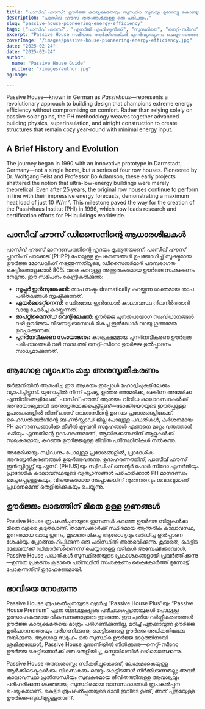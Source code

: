 ```yaml
---
title: "പാസീവ് ഹൗസ്: ഊർജ്ജ കാര്യക്ഷമതയും സുസ്ഥിര സുഖവും മുന്നോട്ടു കൊണ്ടുപോകുന്നു"
description: "പാസീവ് ഹൗസ് തത്വങ്ങൾക്കുള്ള ഒരു പരിചയം."
slug: "passive-house-pioneering-energy-efficiency"
tags: ["പാസീവ് ഹൗസ്", "എനർജി എഫിഷ്യൻസി", "സുസ്ഥിരത", "നെറ്റ്-സീറോ"]
excerpt: "Passive House സമീപനം ആർക്കിടെക്ചർ പുനർവ്യാഖ്യാനം ചെയ്യുന്നതെങ്ങനെ കണ്ടെത്തുക—ഊർജ്ജ ഉപഭോഗം വളരെ കുറയ്ക്കുകയും, കാർബൺ ഉത്പാദനം വലിയ തോതിൽ കുറയ്ക്കുകയും, കെട്ടിടത്തിന്റെ തരം അല്ലെങ്കിൽ കാലാവസ്ഥയെ പരിഗണിക്കാതെ, ഉന്നതമായ ആന്തരിക സുഖം നൽകുന്നു."
coverImage: "/images/passive-house-pioneering-energy-efficiency.jpg"
date: "2025-02-24"
date: "2025-02-24"
author: 
  name: "Passive House Guide"
  picture: "/images/author.jpg"
ogImage: 

---
```

Passive House—known in German as *Passivhaus*—represents a revolutionary approach to building design that champions extreme energy efficiency without compromising on comfort. Rather than relying solely on passive solar gains, the PH methodology weaves together advanced building physics, superinsulation, and airtight construction to create structures that remain cozy year-round with minimal energy input.

## A Brief History and Evolution

The journey began in 1990 with an innovative prototype in Darmstadt, Germany—not a single home, but a series of four row houses. Pioneered by Dr. Wolfgang Feist and Professor Bo Adamson, these early projects shattered the notion that ultra-low-energy buildings were merely theoretical. Even after 25 years, the original row houses continue to perform in line with their impressive energy forecasts, demonstrating a maximum heat load of just 10 W/m². This milestone paved the way for the creation of the Passivhaus Institut (PHI) in 1996, which now leads research and certification efforts for PH buildings worldwide.
## പാസീവ് ഹൗസ് ഡിസൈനിന്റെ ആധാരശിലകൾ

പാസീവ് ഹൗസ് മാനദണ്ഡത്തിന്റെ ഹൃദയം കൃത്യതയാണ്. പാസീവ് ഹൗസ് പ്ലാനിംഗ് പാക്കേജ് (PHPP) പോലുള്ള ഉപകരണങ്ങൾ ഉപയോഗിച്ച് സൂക്ഷ്മമായ ഊർജ്ജ മോഡലിംഗ് നടത്തുന്നതിലൂടെ, ഡിസൈനർമാർ പരമ്പരാഗത കെട്ടിടങ്ങളേക്കാൾ 80% വരെ കുറവുള്ള അത്ഭുതകരമായ ഊർജ്ജ സംരക്ഷണം നേടുന്നു. ഈ സമീപനം കേന്ദ്രീകരിക്കുന്നു:
- **സൂപ്പർ ഇൻസുലേഷൻ:** താപ നഷ്ടം dramatically കുറയ്ക്കുന്ന ശക്തമായ താപ പരിതലങ്ങൾ സൃഷ്ടിക്കുന്നത്.
- **എയർടൈറ്റ്‌നെസ്:** സ്ഥിരമായ ഇൻഡോർ കാലാവസ്ഥ നിലനിർത്താൻ വായു ചോർച്ച കുറയ്ക്കുന്നത്.
- **ഓപ്റ്റിമൈസ്ഡ് വെന്റിലേഷൻ:** ഊർജ്ജ പുനരുപയോഗ സംവിധാനങ്ങൾ വഴി ഊർജ്ജം വീണ്ടെടുക്കുമ്പോൾ മികച്ച ഇൻഡോർ വായു ഗുണമേന്മ ഉറപ്പാക്കുന്നത്.
- **പുനർനവീകരണ സംയോജനം:** കാര്യക്ഷമമായ പുനർനവീകരണ ഊർജ്ജ പരിഹാരങ്ങൾ വഴി സ്ഥലത്ത് നെറ്റ്-സീറോ ഊർജ്ജ ഉൽപ്പാദനം സാധ്യമാക്കുന്നത്.

## ആഗോള വ്യാപനം ಮತ್ತು അനുസൃതീകരണം

ജർമ്മനിയിൽ ആരംഭിച്ച ഈ ആശയം ഇപ്പോൾ മഹാദ്വീപുകളിലേക്കും വ്യാപിച്ചിട്ടുണ്ട്. യൂറോപ്പിൽ നിന്ന് ഏഷ്യ, ഉത്തര അമേരിക്ക, ദക്ഷിണ അമേരിക്ക എന്നിവിടങ്ങളിലേക്ക്, പാസീവ് ഹൗസ് ആശയം വിവിധ കാലാവസ്ഥകൾക്ക് അനുയോജ്യമായി അനുസൃതമാക്കപ്പെട്ടിട്ടുണ്ട്—ടോക്കിയോയുടെ ഈർപ്പമുള്ള ഉപതലങ്ങളിൽ നിന്ന് ലാസ് വെഗാസിന്റെ ഉണക്ക പ്രദേശങ്ങളിലേക്ക്. ഹൈഡൽബർഗിന്റെ ബഹ്‌ൻസ്റ്റാഡ് ജില്ല പോലുള്ള പദ്ധതികൾ, കർശനമായ PH മാനദണ്ഡങ്ങൾക്ക കീഴിൽ മുഴുവൻ സമൂഹങ്ങൾ എങ്ങനെ മാറ്റം വരുത്താൻ കഴിയും എന്നതിന്റെ ഉദാഹരണമാണ്, ആയിരക്കണക്കിന് ആളുകൾക്ക് സുഖകരമായ, കുറഞ്ഞ ഊർജ്ജമുള്ള ജീവിത പരിസ്ഥിതികൾ നൽകുന്നു.

അമേരിക്കയും സ്വീഡനും പോലുള്ള പ്രദേശങ്ങളിൽ, പ്രാദേശിക അനുസൃതീകരണങ്ങൾ ഉയർന്നുവരുന്നു. ഉദാഹരണത്തിന്, പാസീവ് ഹൗസ് ഇൻസ്റ്റിറ്റ്യൂട്ട് യു.എസ്. (PHIUS)യും സ്വീഡിഷ് സെന്റർ ഫോർ സീറോ എനർജിയും പ്രാദേശിക കാലാവസ്ഥയുടെ വ്യത്യാസങ്ങൾ പരിഹരിക്കാൻ PH മാനദണ്ഡം മെച്ചപ്പെടുത്തുകയും, വിജയകരമായ നടപ്പാക്കലിന് നൂതനത്വവും ലവലവുമാണ് പ്രധാനമെന്ന് തെളിയിക്കുകയും ചെയ്യുന്നു.
## ഊർജ്ജം ലാഭത്തിന് മീതെ ഉള്ള ഗുണങ്ങൾ

Passive House രൂപകൽപ്പനയുടെ ഗുണങ്ങൾ കുറഞ്ഞ ഊർജ്ജ ബില്ലുകൾക്കു മീതെ വളരെ കൂടുതലാണ്. താമസക്കാർക്ക് സ്ഥിരമായ ആന്തരിക കാലാവസ്ഥ, ഉന്നതമായ വായു ഗുണം, കൂടാതെ മികച്ച ആരോഗ്യവും വർദ്ധിച്ച ഉൽപ്പാദന ശേഷിയും പ്രോത്സാഹിപ്പിക്കുന്ന ഒരു പരിസ്ഥിതി അനുഭവിക്കുന്നു. കൂടാതെ, കെട്ടിട മേഖലയ്‌ക്ക് ഡികാർബണൈസ് ചെയ്യാനുള്ള വഴികൾ അന്വേഷിക്കുമ്പോൾ, Passive House പദ്ധതികൾ സുസ്ഥിരതയുടെ പ്രകാശകങ്ങളായി പ്രവർത്തിക്കുന്നു—ഉന്നത പ്രകടനം കൂടാതെ പരിസ്ഥിതി സംരക്ഷണം കൈകോർത്ത് മുന്നോട്ട് പോകുന്നതിന് ഉദാഹരണമായി.

## ഭാവിയെ നോക്കുന്നു

Passive House രൂപകൽപ്പനയുടെ വളർച്ച “Passive House Plus”യും “Passive House Premium” എന്ന ലേബലുകളുടെ പരിചയപ്പെടുത്തലുകൾ പോലുള്ള ഉത്സാഹകരമായ വികസനങ്ങളോടെ തുടരുന്നു. ഈ പുതിയ വർഗ്ഗീകരണങ്ങൾ ഊർജ്ജ കാര്യക്ഷമതയെ മാത്രം പരിഗണിക്കുന്നില്ല, മറിച്ച് പുതുക്കാവുന്ന ഊർജ്ജ ഉൽപാദനത്തെയും പരിഗണിക്കുന്നു, കെട്ടിടങ്ങളെ ഊർജ്ജ അധികതിലേക്കു നയിക്കുന്നു. ആഗോള സമൂഹം ഒരു സുസ്ഥിര ഊർജ്ജ മാറ്റത്തിനായി ശ്രമിക്കുമ്പോൾ, Passive House മുന്നണിയിൽ നിൽക്കുന്നു—നെറ്റ്-സീറോ ഊർജ്ജ കെട്ടിടങ്ങൾക്ക് ഒരു തെളിയിച്ച, സ്കെയിലബിള്‍ വഴിയൊരുക്കുന്നു.

Passive House തത്ത്വശാസ്ത്രം സ്വീകരിച്ചുകൊണ്ട്, ലോകമാകെയുള്ള ആർക്കിടെക്ടുകൾക്കും വികസകരും വെറും കെട്ടിടങ്ങൾ നിർമ്മിക്കുന്നതല്ല; അവർ കാലാവസ്ഥാ പ്രതിസന്ധിയും സുഖകരമായ ജീവിതത്തിനുള്ള ആവശ്യവും പരിഹരിക്കുന്ന ശക്തമായ, സുസ്ഥിരമായ വാസസ്ഥലങ്ങൾ രൂപകൽപ്പന ചെയ്യുകയാണ്. കെട്ടിട രൂപകൽപ്പനയുടെ ഭാവി ഇവിടെ ഉണ്ട്, അത് പുതുമയുള്ള ഊർജ്ജ-ബുദ്ധിമുട്ടുള്ളതാണ്.
